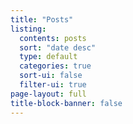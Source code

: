 ```yaml
---
title: "Posts"
listing:
  contents: posts
  sort: "date desc"
  type: default
  categories: true
  sort-ui: false
  filter-ui: true
page-layout: full
title-block-banner: false
---
```




<!-- # Series

##### [series](projects\series.html)
This series contains a great deal of tips, tricks and packages 
that you can use to level up your ggplot game.


# All Posts -->